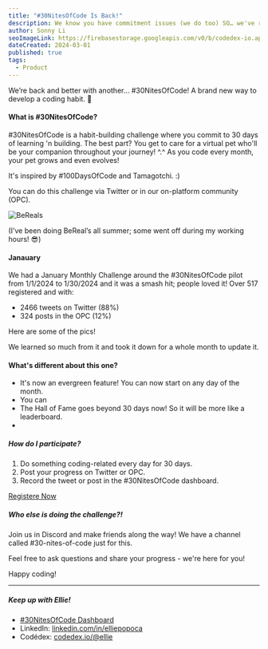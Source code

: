 ```yaml
---
title: "#30NitesOfCode Is Back!"
description: We know you have commitment issues (we do too) SO… we've re-launched #30NitesOfCode where you commit to 30 days of learning and building while raising your virtual pet! 🐣
author: Sonny Li
seoImageLink: https://firebasestorage.googleapis.com/v0/b/codedex-io.appspot.com/o/blogs%2F30-nites-of-code%2Fbanner.png?alt=media&token=a8048b46-e185-43ce-bf61-61b3adb03f22
dateCreated: 2024-03-01
published: true
tags:
  - Product
---
```


We’re back and better with another... #30NitesOfCode! A brand new way to develop a coding habit. 👾 

#### What is #30NitesOfCode?

#30NitesOfCode is a habit-building challenge where you commit to 30 days of learning 'n building. The best part? You get to care for a virtual pet who'll be your companion throughout your journey! ^.^ As you code every month, your pet grows and even evolves!

It's inspired by #100DaysOfCode and Tamagotchi. :)

You can do this challenge via Twitter or in our on-platform community (OPC).

![BeReals](https://imgur.com/Q9km4Fg.png)
<div style={{textAlign: "center"}}>(I’ve been doing BeReal’s all summer; some went off during my working hours! 😎)</div>

#### Janauary 

We had a January Monthly Challenge around the #30NitesOfCode pilot from 1/1/2024 to 1/30/2024 and it was a smash hit; people loved it! Over 517 registered and with:

- 2466 tweets on Twitter (88%)
- 324 posts in the OPC (12%)

Here are some of the pics!

We learned so much from it and took it down for a whole month to update it.

#### What's different about this one?

- It's now an evergreen feature! You can now start on any day of the month.
- You can
- The Hall of Fame goes beyond 30 days now! So it will be more like a leaderboard.
- 

##### How do I participate?

1) Do something coding-related every day for 30 days.
2) Post your progress on Twitter or OPC.
3) Record the tweet or post in the #30NitesOfCode dashboard.

<div style={{ display: "flex", justifyContent: "center", marginBottom: "1.2rem", transform: "scale(.9)" }}>
  <a className="nes-btn is-warning" href="https://www.codedex.io/30-nites-of-code" target="_blank" and rel="noopener noreferrer">Registere Now</a>
</div>

##### Who else is doing the challenge?!

Join us in Discord and make friends along the way! We have a channel called #30-nites-of-code just for this.

Feel free to ask questions and share your progress - we're here for you!

Happy coding!

---

##### Keep up with Ellie!

- [#30NitesOfCode Dashboard](https://www.codedex.io/30-nites-of-code)
- LinkedIn: [linkedin.com/in/elliepopoca](https://www.linkedin.com/in/elliepopoca)
- Codédex: [codedex.io/@ellie](https://www.codedex.io/@ellie)
